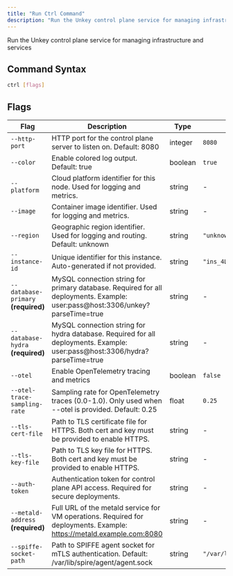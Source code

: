 ```yaml
---
title: "Run Ctrl Command"
description: "Run the Unkey control plane service for managing infrastructure and services"
---
```

Run the Unkey control plane service for managing infrastructure and services

## Command Syntax

```bash
ctrl [flags]
```

## Flags

| Flag | Description | Type | Default | Environment |
| --- | --- | --- | --- | --- |
| `--http-port` | HTTP port for the control plane server to listen on. Default: 8080 | integer |`8080` |`UNKEY_HTTP_PORT` |
| `--color` | Enable colored log output. Default: true | boolean |`true` |`UNKEY_LOGS_COLOR` |
| `--platform` | Cloud platform identifier for this node. Used for logging and metrics. | string |- |`UNKEY_PLATFORM` |
| `--image` | Container image identifier. Used for logging and metrics. | string |- |`UNKEY_IMAGE` |
| `--region` | Geographic region identifier. Used for logging and routing. Default: unknown | string |`"unknown"` |`AWS_REGION` |
| `--instance-id` | Unique identifier for this instance. Auto-generated if not provided. | string |`"ins_4LJAZj"` |`UNKEY_INSTANCE_ID` |
| `--database-primary` **(required)** | MySQL connection string for primary database. Required for all deployments. Example: user:pass@host:3306/unkey?parseTime=true | string |- |`UNKEY_DATABASE_PRIMARY` |
| `--database-hydra` **(required)** | MySQL connection string for hydra database. Required for all deployments. Example: user:pass@host:3306/hydra?parseTime=true | string |- |`UNKEY_DATABASE_HYDRA` |
| `--otel` | Enable OpenTelemetry tracing and metrics | boolean |`false` |`UNKEY_OTEL` |
| `--otel-trace-sampling-rate` | Sampling rate for OpenTelemetry traces (0.0-1.0). Only used when --otel is provided. Default: 0.25 | float |`0.25` |`UNKEY_OTEL_TRACE_SAMPLING_RATE` |
| `--tls-cert-file` | Path to TLS certificate file for HTTPS. Both cert and key must be provided to enable HTTPS. | string |- |`UNKEY_TLS_CERT_FILE` |
| `--tls-key-file` | Path to TLS key file for HTTPS. Both cert and key must be provided to enable HTTPS. | string |- |`UNKEY_TLS_KEY_FILE` |
| `--auth-token` | Authentication token for control plane API access. Required for secure deployments. | string |- |`UNKEY_AUTH_TOKEN` |
| `--metald-address` **(required)** | Full URL of the metald service for VM operations. Required for deployments. Example: https://metald.example.com:8080 | string |- |`UNKEY_METALD_ADDRESS` |
| `--spiffe-socket-path` | Path to SPIFFE agent socket for mTLS authentication. Default: /var/lib/spire/agent/agent.sock | string |`"/var/lib/spire/agent/agent.sock"` |`UNKEY_SPIFFE_SOCKET_PATH` |
